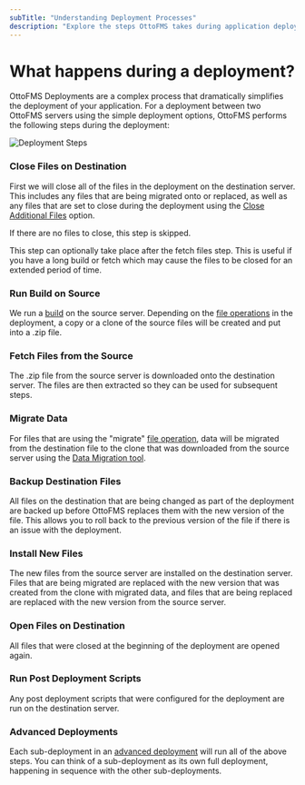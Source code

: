 ```yaml
---
subTitle: "Understanding Deployment Processes"
description: "Explore the steps OttoFMS takes during application deployments, ensuring a smooth transition between servers."
---
```



# What happens during a deployment?

OttoFMS Deployments are a complex process that dramatically simplifies the deployment of your application. For a deployment between two OttoFMS servers using the simple deployment options, OttoFMS performs the following steps during the deployment:

![Deployment Steps](/img/deployment-steps.png)

<Steps>

### Close Files on Destination

First we will close all of the files in the deployment on the destination server. This includes any files that are being migrated onto or replaced, as well as any files that are set to close during the deployment using the [Close Additional Files](/ottodeploy-features/deployments/close-additional-files) option.

If there are no files to close, this step is skipped.

This step can optionally take place after the fetch files step. This is useful if you have a long build or fetch which may cause the files to be closed for an extended period of time.

### Run Build on Source

We run a [build](/concepts/builds) on the source server. Depending on the [file operations](/ottodeploy-features/deployments/file-operations) in the deployment, a copy or a clone of the source files will be created and put into a .zip file.

### Fetch Files from the Source

The .zip file from the source server is downloaded onto the destination server. The files are then extracted so they can be used for subsequent steps.

### Migrate Data

For files that are using the "migrate" [file operation](/ottodeploy-features/deployments/file-operations), data will be migrated from the destination file to the clone that was downloaded from the source server using the [Data Migration tool](https://help.claris.com/en/data-migration-tool-guide/content/index.html).

### Backup Destination Files

All files on the destination that are being changed as part of the deployment are backed up before OttoFMS replaces them with the new version of the file. This allows you to roll back to the previous version of the file if there is an issue with the deployment.

### Install New Files

The new files from the source server are installed on the destination server. Files that are being migrated are replaced with the new version that was created from the clone with migrated data, and files that are being replaced are replaced with the new version from the source server.

### Open Files on Destination

All files that were closed at the beginning of the deployment are opened again.

### Run Post Deployment Scripts

Any post deployment scripts that were configured for the deployment are run on the destination server.

</Steps>

### Advanced Deployments

Each sub-deployment in an [advanced deployment](/concepts/deployments/advanced-deployments) will run all of the above steps. You can think of a sub-deployment as its own full deployment, happening in sequence with the other sub-deployments.
